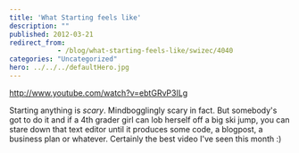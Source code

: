 ```yaml
---
title: 'What Starting feels like'
description: ""
published: 2012-03-21
redirect_from: 
            - /blog/what-starting-feels-like/swizec/4040
categories: "Uncategorized"
hero: ../../../defaultHero.jpg
---
```


<http://www.youtube.com/watch?v=ebtGRvP3ILg>

Starting anything is _scary_. Mindbogglingly scary in fact. But somebody's got to do it and if a 4th grader girl can lob herself off a big ski jump, you can stare down that text editor until it produces some code, a blogpost, a business plan or whatever. Certainly the best video I've seen this month :)
